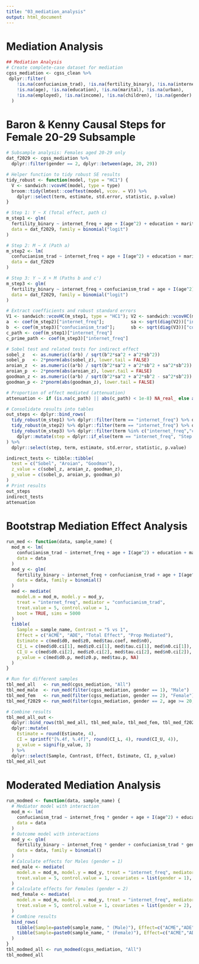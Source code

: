 ```yaml
---
title: "03_mediation_analysis"
output: html_document
---
```


# Mediation Analysis
```r
## Mediation Analysis
# Create complete-case dataset for mediation
cgss_mediation <- cgss_clean %>%
 dplyr::filter(
    !is.na(confucianism_trad), !is.na(fertility_binary), !is.na(internet_freq),
    !is.na(age), !is.na(education), !is.na(marital), !is.na(urban),
    !is.na(employed), !is.na(income), !is.na(children), !is.na(gender)
  )

```

# Baron & Kenny Causal Steps for Female 20-29 Subsample
```r
# Subsample analysis: Females aged 20-29 only
dat_f2029 <- cgss_mediation %>%
  dplyr::filter(gender == 2, dplyr::between(age, 20, 29))

# Helper function to tidy robust SE results
tidy_robust <- function(model, type = "HC1") {
  V <- sandwich::vcovHC(model, type = type)
  broom::tidy(lmtest::coeftest(model, vcov. = V)) %>%
    dplyr::select(term, estimate, std.error, statistic, p.value)
}

# Step 1: Y ~ X (Total effect, path c)
m_step1 <- glm(
  fertility_binary ~ internet_freq + age + I(age^2) + education + marital + urban + employed + income + children,
  data = dat_f2029, family = binomial("logit")
)

# Step 2: M ~ X (Path a)
m_step2 <- lm(
  confucianism_trad ~ internet_freq + age + I(age^2) + education + marital + urban + employed + income + children,
  data = dat_f2029
)

# Step 3: Y ~ X + M (Paths b and c')
m_step3 <- glm(
  fertility_binary ~ internet_freq + confucianism_trad + age + I(age^2) + education + marital + urban + employed + income + children,
  data = dat_f2029, family = binomial("logit")
)

# Extract coefficients and robust standard errors
V1 <- sandwich::vcovHC(m_step1, type = "HC1"); V2 <- sandwich::vcovHC(m_step2, type = "HC1"); V3 <- sandwich::vcovHC(m_step3, type = "HC1")
a  <- coef(m_step2)["internet_freq"];          sa <- sqrt(diag(V2))["internet_freq"]
b  <- coef(m_step3)["confucianism_trad"];      sb <- sqrt(diag(V3))["confucianism_trad"]
c_path <- coef(m_step1)["internet_freq"]
c_prime_path <- coef(m_step3)["internet_freq"]

# Sobel test and related tests for indirect effect
sobel_z   <- as.numeric((a*b) / sqrt(b^2*sa^2 + a^2*sb^2))
sobel_p   <- 2*pnorm(abs(sobel_z), lower.tail = FALSE)
aroian_z  <- as.numeric((a*b) / sqrt(b^2*sa^2 + a^2*sb^2 + sa^2*sb^2))
aroian_p  <- 2*pnorm(abs(aroian_z), lower.tail = FALSE)
goodman_z <- as.numeric((a*b) / sqrt(b^2*sa^2 + a^2*sb^2 - sa^2*sb^2))
goodman_p <- 2*pnorm(abs(goodman_z), lower.tail = FALSE)

# Proportion of effect mediated (attenuation)
attenuation <- if (is.na(c_path) || abs(c_path) < 1e-8) NA_real_ else abs(c_path - c_prime_path) / abs(c_path)

# Consolidate results into tables
out_steps <- dplyr::bind_rows(
  tidy_robust(m_step1) %>% dplyr::filter(term == "internet_freq") %>% dplyr::mutate(step = "Step 1: Y~X+covars (c)"),
  tidy_robust(m_step2) %>% dplyr::filter(term == "internet_freq") %>% dplyr::mutate(step = "Step 2: M~X+covars (a)"),
  tidy_robust(m_step3) %>% dplyr::filter(term %in% c("internet_freq","confucianism_trad")) %>%
    dplyr::mutate(step = dplyr::if_else(term == "internet_freq", "Step 3: Y~X+M+covars (c')", "Step 3: Y~X+M+covars (b)"))
) %>%
  dplyr::select(step, term, estimate, std.error, statistic, p.value)

indirect_tests <- tibble::tibble(
  test = c("Sobel", "Aroian", "Goodman"),
  z_value = c(sobel_z, aroian_z, goodman_z),
  p_value = c(sobel_p, aroian_p, goodman_p)
)
# Print results
out_steps
indirect_tests
attenuation
```

# Bootstrap Mediation Effect Analysis
```r
run_med <- function(data, sample_name) {
  mod_m <- lm(
    confucianism_trad ~ internet_freq + age + I(age^2) + education + marital + urban + employed + income + children,
    data = data
  )
  mod_y <- glm(
    fertility_binary ~ internet_freq + confucianism_trad + age + I(age^2) + education + marital + urban + employed + income + children,
    data = data, family = binomial()
  )
  med <- mediate(
    model.m = mod_m, model.y = mod_y,
    treat = "internet_freq", mediator = "confucianism_trad",
    treat.value = 5, control.value = 1,
    boot = TRUE, sims = 5000
  )
  tibble(
    Sample = sample_name, Contrast = "5 vs 1",
    Effect = c("ACME", "ADE", "Total Effect", "Prop Mediated"),
    Estimate = c(med$d0, med$z0, med$tau.coef, med$n0),
    CI_L = c(med$d0.ci[1], med$z0.ci[1], med$tau.ci[1], med$n0.ci[1]),
    CI_U = c(med$d0.ci[2], med$z0.ci[2], med$tau.ci[2], med$n0.ci[2]),
    p_value = c(med$d0.p, med$z0.p, med$tau.p, NA)
  )
}

# Run for different samples
tbl_med_all   <- run_med(cgss_mediation, "All")
tbl_med_male  <- run_med(filter(cgss_mediation, gender == 1), "Male")
tbl_med_fem   <- run_med(filter(cgss_mediation, gender == 2), "Female")
tbl_med_f2029 <- run_med(filter(cgss_mediation, gender == 2, age >= 20, age <= 29), "Female 20-29")

# Combine results
tbl_med_all_out <-
  dplyr::bind_rows(tbl_med_all, tbl_med_male, tbl_med_fem, tbl_med_f2029) %>%
  dplyr::mutate(
    Estimate = round(Estimate, 4),
    CI = sprintf("[%.4f, %.4f]", round(CI_L, 4), round(CI_U, 4)),
    p_value = signif(p_value, 3)
  ) %>%
  dplyr::select(Sample, Contrast, Effect, Estimate, CI, p_value)
tbl_med_all_out
```

# Moderated Mediation Analysis
```r
run_modmed <- function(data, sample_name) {
  # Mediator model with interaction
  mod_m <- lm(
    confucianism_trad ~ internet_freq * gender + age + I(age^2) + education + marital + urban + employed + income + children,
    data = data
  )
  # Outcome model with interactions
  mod_y <- glm(
    fertility_binary ~ internet_freq * gender + confucianism_trad * gender + age + I(age^2) + education + marital + urban + employed + income + children,
    data = data, family = binomial()
  )
  # Calculate effects for Males (gender = 1)
  med_male <- mediate(
    model.m = mod_m, model.y = mod_y, treat = "internet_freq", mediator= "confucianism_trad",
    treat.value = 5, control.value = 1, covariates = list(gender = 1), boot = TRUE, sims = 5000
  )
  # Calculate effects for Females (gender = 2)
  med_female <- mediate(
    model.m = mod_m, model.y = mod_y, treat = "internet_freq", mediator= "confucianism_trad",
    treat.value = 5, control.value = 1, covariates = list(gender = 2), boot = TRUE, sims = 5000
  )
  # Combine results
  bind_rows(
    tibble(Sample=paste0(sample_name, " (Male)"), Effect=c("ACME","ADE","Total","Prop. Med"), Estimate=c(med_male$d0,med_male$z0,med_male$tau.coef,med_male$n0), p_value=c(med_male$d0.p, med_male$z0.p, med_male$tau.p,NA)),
    tibble(Sample=paste0(sample_name, " (Female)"), Effect=c("ACME","ADE","Total","Prop. Med"), Estimate=c(med_female$d0,med_female$z0,med_female$tau.coef,med_female$n0), p_value=c(med_female$d0.p,med_female$z0.p,med_female$tau.p,NA))
  )
}
tbl_modmed_all <- run_modmed(cgss_mediation, "All")
tbl_modmed_all
```

